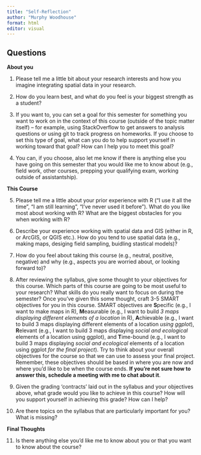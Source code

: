 ```yaml
---
title: "Self-Reflection"
author: "Murphy Woodhouse"
format: html
editor: visual
---
```


## Questions

**About you**

1.  Please tell me a little bit about your research interests and how you imagine integrating spatial data in your research.

2.  How do you learn best, and what do you feel is your biggest strength as a student?

3.  If you want to, you can set a goal for this semester for something you want to work on in the context of this course (outside of the topic matter itself) – for example, using StackOverflow to get answers to analysis questions or using git to track progress on homeworks. If you choose to set this type of goal, what can you do to help support yourself in working toward that goal? How can I help you to meet this goal?

4.  You can, if you choose, also let me know if there is anything else you have going on this semester that you would like me to know about (e.g., field work, other courses, prepping your qualifying exam, working outside of assistantship).

**This Course**

5.  Please tell me a little about your prior experience with R ("I use it all the time", "I am still learning", "I've never used it before"). What do you like most about working with R? What are the biggest obstacles for you when working with R?

6.  Describe your experience working with spatial data and GIS (either in R, or ArcGIS, or QGIS etc.). How do you tend to use spatial data (e.g., making maps, desiging field sampling, buidling stastical models)?

7.  How do you feel about taking this course (e.g., neutral, positive, negative) and why (e.g., aspects you are worried about, or looking forward to)?

8.  After reviewing the syllabus, give some thought to your objectives for this course. Which parts of this course are going to be most useful to your research? What skills do you really want to focus on during the semester? Once you've given this some thought, craft 3-5 SMART objectives for you in this course. SMART objectives are **S**pecific (e.g., I want to make maps in R), **M**easurable (e.g., I want to build *3 maps displaying different elements of a location* in R), **A**chievable (e.g., I want to build 3 maps displaying different elements of a location *using ggplot*), **R**elevant (e.g., I want to build 3 maps displaying *social and ecological* elements of a location using ggplot), and **T**ime-bound (e.g., I want to build 3 maps displaying *social and ecological* elements of a location using ggplot *for the final project*). Try to think about your overall objectives for the course so that we can use to assess your final project. Remember, these objectives should be based in where you are now and where you'd like to be when the course ends. **If you're not sure how to answer this, schedule a meeting with me to chat about it**.

9.  Given the grading 'contracts' laid out in the syllabus and your objectives above, what grade would you like to achieve in this course? How will you support yourself in achieving this grade? How can I help?

10. Are there topics on the syllabus that are particularly important for you? What is missing?

**Final Thoughts**

11. Is there anything else you'd like me to know about you or that you want to know about the course?
